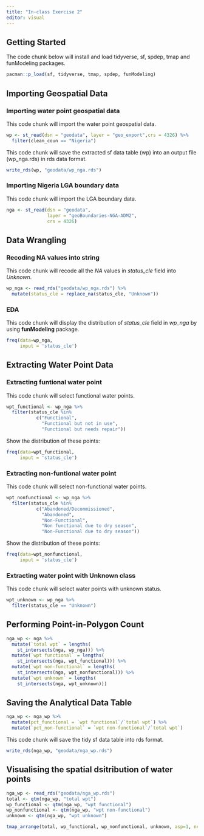 ```yaml
---
title: "In-class Exercise 2"
editor: visual
---
```


## Getting Started

The code chunk below will install and load tidyverse, sf, spdep, tmap and funModeling packages.

```r
pacman::p_load(sf, tidyverse, tmap, spdep, funModeling)
```

## Importing Geospatial Data

### Importing water point geospatial data

This code chunk will import the water point geospatial data.

```r
wp <- st_read(dsn = "geodata", layer = "geo_export",crs = 4326) %>%
  filter(clean_coun == "Nigeria")
```

This code chunk will save the extracted sf data table (wp) into an output file (wp_nga.rds) in rds data format.

```r
write_rds(wp, "geodata/wp_nga.rds")
```

### Importing Nigeria LGA boundary data

This code chunk will import the LGA boundary data.

```r
nga <- st_read(dsn = "geodata",
               layer = "geoBoundaries-NGA-ADM2",
               crs = 4326)
```

## Data Wrangling

### Recoding NA values into string

This code chunk will recode all the *NA* values in *status_cle* field into *Unknown*.

```r
wp_nga <- read_rds("geodata/wp_nga.rds") %>%
  mutate(status_cle = replace_na(status_cle, "Unknown"))
```

### EDA

This code chunk will display the distribution of *status_cle* field in *wp_nga* by using **funModeling** package.

```r
freq(data=wp_nga, 
     input = 'status_cle')
```

## Extracting Water Point Data

### Extracting funtional water point

This code chunk will select functional water points.

```r
wpt_functional <- wp_nga %>%
  filter(status_cle %in%
           c("Functional", 
             "Functional but not in use",
             "Functional but needs repair"))
```

Show the distribution of these points:

```r
freq(data=wpt_functional, 
     input = 'status_cle')
```

### Extracting non-funtional water point

This code chunk will select non-functional water points.

```r
wpt_nonfunctional <- wp_nga %>%
  filter(status_cle %in%
           c("Abandoned/Decommissioned", 
             "Abandoned",
             "Non-Functional",
             "Non functional due to dry season",
             "Non-Functional due to dry season"))
```

Show the distribution of these points:

```r
freq(data=wpt_nonfunctional, 
     input = 'status_cle')
```

### Extracting water point with Unknown class

This code chunk will select water points with unknown status.

```r
wpt_unknown <- wp_nga %>%
  filter(status_cle == "Unknown")
```

## Performing Point-in-Polygon Count

```r
nga_wp <- nga %>% 
  mutate(`total wpt` = lengths(
    st_intersects(nga, wp_nga))) %>%
  mutate(`wpt functional` = lengths(
    st_intersects(nga, wpt_functional))) %>%
  mutate(`wpt non-functional` = lengths(
    st_intersects(nga, wpt_nonfunctional))) %>%
  mutate(`wpt unknown` = lengths(
    st_intersects(nga, wpt_unknown)))
```

## Saving the Analytical Data Table

```r
nga_wp <- nga_wp %>%
  mutate(pct_functional = `wpt functional`/`total wpt`) %>%
  mutate(`pct_non-functional` = `wpt non-functional`/`total wpt`)
```

This code chunk will save the tidy sf data table into rds format.

```r
write_rds(nga_wp, "geodata/nga_wp.rds")
```

## Visualising the spatial dsitribution of water points

```r
nga_wp <- read_rds("geodata/nga_wp.rds")
total <- qtm(nga_wp, "total wpt")
wp_functional <- qtm(nga_wp, "wpt functional")
wp_nonfunctional <- qtm(nga_wp, "wpt non-functional")
unknown <- qtm(nga_wp, "wpt unknown")

tmap_arrange(total, wp_functional, wp_nonfunctional, unknown, asp=1, ncol=2)
```
